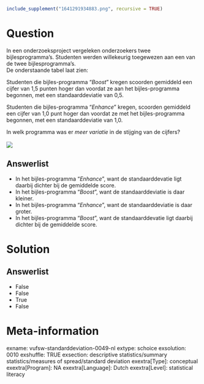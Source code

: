```r
include_supplement("1641291934883.png", recursive = TRUE)
```

Question
========
In een onderzoeksproject vergeleken onderzoekers twee bijlesprogramma's.
Studenten werden willekeurig toegewezen aan een van de twee
bijlesprogramma's.  
De onderstaande tabel laat zien:  
  
Studenten die bijles-programma "*Boost*" kregen scoorden gemiddeld een
cijfer van 1,5 punten hoger dan voordat ze aan het bijles-programma
begonnen, met een standaarddeviatie van 0,5.  
  
Studenten die bijles-programma "*Enhance*" kregen, scoorden gemiddeld
een cijfer van 1,0 punt hoger dan voordat ze met het bijles-programma
begonnen, met een standaarddeviatie van 1,0.  
  
In welk programma was er *meer variatie* in de stijging van de
cijfers?  
   
![](1641291934883.png)

Answerlist
----------
* In het bijles-programma “*Enhance*”, want de standaarddevatie ligt
  daarbij dichter bij de gemiddelde score.
* In het bijles-programma “*Boost*”, want de standaarddeviatie is daar
  kleiner.
* In het bijles-programma “*Enhance*”, want de standaarddeviatie is daar
  groter.
* In het bijles-programma “*Boost*”, want de standaarddevatie ligt daarbij
  dichter bij de gemiddelde score.

Solution
========










Answerlist
----------
* False
* False
* True
* False

Meta-information
================
exname: vufsw-standarddeviation-0049-nl
extype: schoice
exsolution: 0010
exshuffle: TRUE
exsection: descriptive statistics/summary statistics/measures of spread/standard deviation
exextra[Type]: conceptual
exextra[Program]: NA
exextra[Language]: Dutch
exextra[Level]: statistical literacy

